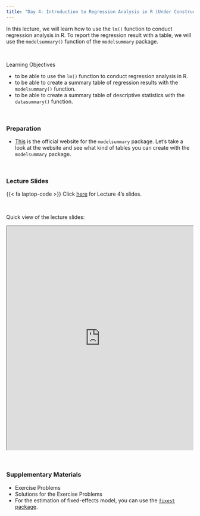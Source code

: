 ```yaml
---
title: "Day 4: Introduction to Regression Analysis in R (Under Construction)"
---
```


In this lecture, we will learn how to use the `lm()` function to conduct regression analysis in R. To report the regression result with a table, we will use the `modelsummary()` function of the `modelsummary` package. 


<br>

:::{.goals}
::::{.goals-header}
Learning Objectives
::::
::::{.goals-container}
+ to be able to use the `lm()` function to conduct regression analysis in R.
+ to be able to create a summary table of regression results with the `modelsummary()` function.
+ to be able to create a summary table of descriptive statistics with the `datasummary()` function.
::::
:::

<br>

### Preparation
+ [This](https://modelsummary.com/) is the official website for the `modelsummary` package. Let's take a look at the website and see what kind of tables you can create with the `modelsummary` package.

<br>

### Lecture Slides

{{< fa laptop-code >}}  Click [here](https://shunkei3.github.io/R-slides/Lec_notes/Lec4/Lec4.html){target="_blank"} for Lecture 4's slides.

<br>

Quick view of the lecture slides:

```{=html}
<div style="display: flex; justify-content: center;"> 
<iframe width="900" height="600" src="https://shunkei3.github.io/R-slides/Lec_notes/Lec4/Lec4.html" title="Webpage example"></iframe>
</div>
```
<br>


### Supplementary Materials
+ Exercise Problems
+ Solutions for the Exercise Problems
+ For the estimation of fixed-effects model, you can use the [`fixest` package](https://lrberge.github.io/fixest/index.html).
